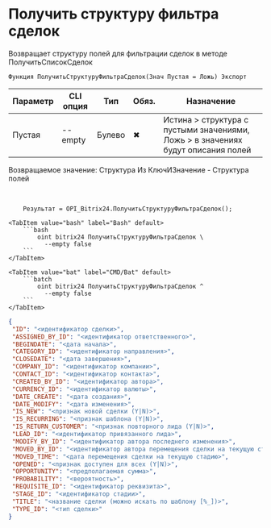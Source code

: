 ﻿---
sidebar_position: 7
description:  Возвращает структуру полей для фильтрации сделок в методе ПолучитьСписокСделокСтраницы
keywords: [1C, 1С, 1С:Предприятие, 1С:Предприятие 8.3, API, Интеграция, Сервисы, Обмен, OneScript, CLI, Bitrix24]
---


# Получить структуру фильтра сделок
 Возвращает структуру полей для фильтрации сделок в методе ПолучитьСписокСделок



`Функция ПолучитьСтруктуруФильтраСделок(Знач Пустая = Ложь) Экспорт`

  | Параметр | CLI опция | Тип | Обяз. | Назначение |
  |-|-|-|-|-|
  | Пустая | --empty | Булево | &#x2716; | Истина > структура с пустыми значениями, Ложь > в значениях будут описания полей |

  
  Возвращаемое значение:   Структура Из КлючИЗначение - Структура полей

<br/>




```bsl title="Пример использования для 1С:Предприятие/OneScript"
    Результат = OPI_Bitrix24.ПолучитьСтруктуруФильтраСделок();
```
    

 <Tabs>
  
    <TabItem value="bash" label="Bash" default>
        ```bash
            oint bitrix24 ПолучитьСтруктуруФильтраСделок \
              --empty false
        ```
    </TabItem>
  
    <TabItem value="bat" label="CMD/Bat" default>
        ```batch
            oint bitrix24 ПолучитьСтруктуруФильтраСделок ^
              --empty false
        ```
    </TabItem>
</Tabs>


```json title="Результат"
{
 "ID": "<идентификатор сделки>",
 "ASSIGNED_BY_ID": "<идентификатор ответственного>",
 "BEGINDATE": "<дата начала>",
 "CATEGORY_ID": "<идентификатор направления>",
 "CLOSEDATE": "<дата завершения>",
 "COMPANY_ID": "<идентификатор компании>",
 "CONTACT_ID": "<идентификатор контакта>",
 "CREATED_BY_ID": "<идентификатор автора>",
 "CURRENCY_ID": "<идентификатор валюты>",
 "DATE_CREATE": "<дата создания>",
 "DATE_MODIFY": "<дата изменения>",
 "IS_NEW": "<признак новой сделки (Y|N)>",
 "IS_RECURRING": "<признак шаблона (Y|N)>",
 "IS_RETURN_CUSTOMER": "<признак повторного лида (Y|N)>",
 "LEAD_ID": "<идентификатор привязанного лида>",
 "MODIFY_BY_ID": "<идентификатор автора последнего изменения>",
 "MOVED_BY_ID": "<идентификатор автора перемещения сделки на текущую стадию>",
 "MOVED_TIME": "<дата перемещения сделки на текущую стадию>",
 "OPENED": "<признак доступен для всех (Y|N)>",
 "OPPORTUNITY": "<предполагаемая сумма>",
 "PROBABILITY": "<вероятность>",
 "REQUISITE_ID": "<идентификатор реквизита>",
 "STAGE_ID": "<идентификатор стадии>",
 "TITLE": "<название сделки (можно искать по шаблону [%_])>",
 "TYPE_ID": "<тип сделки>"
}
```
